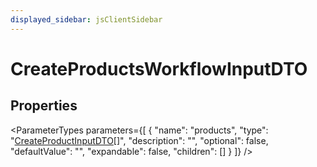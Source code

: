 ```yaml
---
displayed_sidebar: jsClientSidebar
---
```



# CreateProductsWorkflowInputDTO

## Properties

<ParameterTypes parameters={[
  {
    "name": "products",
    "type": "[CreateProductInputDTO](internal.internal-1.WorkflowTypes.ProductWorkflow.CreateProductInputDTO.mdx)[]",
    "description": "",
    "optional": false,
    "defaultValue": "",
    "expandable": false,
    "children": []
  }
]} />
